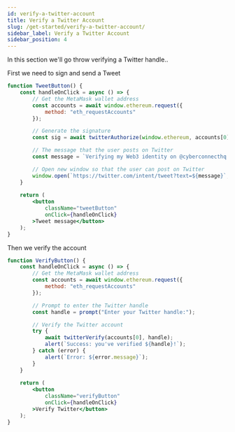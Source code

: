 ```yaml
---
id: verify-a-twitter-account
title: Verify a Twitter Account
slug: /get-started/verify-a-twitter-account/
sidebar_label: Verify a Twitter Account
sidebar_position: 4
---
```


In this section we'll go throw verifying a Twitter handle..

First we need to sign and send a Tweet

```jsx live
function TweetButton() { 
    const handleOnClick = async () => {
        // Get the MetaMask wallet address
        const accounts = await window.ethereum.request({
            method: "eth_requestAccounts"
        });

        // Generate the signature
        const sig = await twitterAuthorize(window.ethereum, accounts[0]);

        // The message that the user posts on Twitter
        const message = `Verifying my Web3 identity on @cyberconnecthq: %23LetsCyberConnect %0A ${sig}`;

        // Open new window so that the user can post on Twitter
        window.open(`https://twitter.com/intent/tweet?text=${message}`, "_blank");
    }
    
    return (
        <button
            className="tweetButton"
            onClick={handleOnClick}
        >Tweet message</button>
    );
}
```

Then we verify the account

```jsx live
function VerifyButton() { 
    const handleOnClick = async () => {  
        // Get the MetaMask wallet address
        const accounts = await window.ethereum.request({
            method: "eth_requestAccounts"
        });

        // Prompt to enter the Twitter handle
        const handle = prompt("Enter your Twitter handle:");

        // Verify the Twitter account
        try {
            await twitterVerify(accounts[0], handle);
            alert(`Success: you've verified ${handle}!`);
        } catch (error) {
            alert(`Error: ${error.message}`);
        }
    }
    
    return (
        <button
            className="verifyButton"
            onClick={handleOnClick}
        >Verify Twitter</button>
    );
}
```
